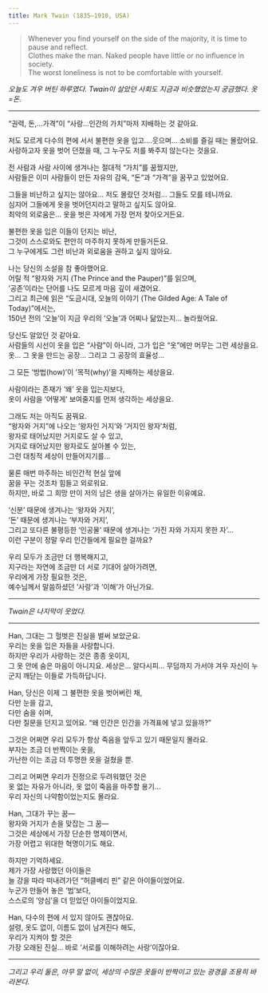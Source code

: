 ```yaml
---
title: Mark Twain (1835–1910, USA)
---
```


> Whenever you find yourself on the side of the majority, it is time to pause and reflect.  
> Clothes make the man. Naked people have little or no influence in society.  
> The worst loneliness is not to be comfortable with yourself.

_오늘도 겨우 버틴 하루였다. 
Twain이 살았던 사회도 지금과 비슷했었는지 궁금했다. 
옷=돈._

---

"권력, 돈,...가격"이 
"사랑...인간의 가치"마저 지배하는 것 같아요.

저도 모르게 다수의 편에 서서 불편한 옷을 입고....웃으며...
소비를 즐길 때는 
몰랐어요.  
사랑하고자 옷을 벗어 던졌을 때, 
그 누구도 
저를 봐주지 않는다는 것을요.

전 사람과 사람 사이에 생겨나는 
절대적 "가치"를 꿈꿨지만,  
사람들은 
이미 사람들이 만든 자유의 감옥, 
"돈"과 "가격"을 꿈꾸고 있었어요.  

그들을 비난하고 싶지는 않아요...
저도 몰랐던 것처럼...
그들도 모를 테니까요.  
심지어 그들에게 옷을 벗어던지라고 말하고 싶지도 않아요.  
최악의 외로움은...
옷을 벗은 자에게 
가장 먼저 찾아오거든요.  

불편한 옷을 입은 이들이 던지는 비난,  
그것이 스스로와도 편안히 마주하지 못하게 만들거든요.  
그 누구에게도 그런 비난과 외로움을 권하고 싶지 않아요.

나는 당신의 소설을 참 좋아했어요.  
어릴 적 "왕자와 거지 (The Prince and the Pauper)"를 읽으며,  
‘공존’이라는 단어를 나도 모르게 마음 깊이 새겼어요.  
그리고 최근에 읽은 "도금시대, 오늘의 이야기 (The Gilded Age: A Tale of Today)"에서는,  
150년 전의 '오늘'이 지금 우리의 '오늘'과 어찌나 닮았는지...
놀라웠어요.

당신도 알았던 것 같아요.  
사람들의 시선이 
옷을 입은 "사람"이 아니라, 
그가 입은 "옷"에만 머무는 
그런 세상을요.  
옷...
그 옷을 만드는 공장...
그리고 그 공장의 효율성...  

그 모든 '방법(how)'이 
'목적(why)'을 지배하는 세상을요.  

사람이라는 존재가 '왜' 옷을 입는지보다,  
옷이 사람을 '어떻게' 보여줄지를 
먼저 생각하는 세상을요.

그래도 저는 아직도 꿈꿔요.  
"왕자와 거지"에 나오는 
'왕자인 거지'와 '거지인 왕자'처럼,  
왕자로 태어났지만 거지로도 살 수 있고,  
거지로 태어났지만 왕자로도 살아볼 수 있는,  
그런 대칭적 세상이 만들어지기를...

물론 매번 마주하는 비인간적 현실 앞에  
꿈을 꾸는 것조차 힘들고 외로워요.  
하지만, 
바로 그 희망 만이 
저의 남은 생을 살아가는 유일한 이유예요.

'신분' 때문에 생겨나는 '왕자와 거지',  
'돈' 때문에 생겨나는 '부자와 거지',  
그리고 
또다른 불평등한 '인공물' 때문에 생겨나는 '가진 자와 가지지 못한 자'…  
이런 구분이 정말 우리 인간들에게 필요한 걸까요?

우리 모두가 조금만 더 행복해지고,  
지구라는 자연에 조금만 더 서로 기대어 살아가려면,  
우리에게 가장 필요한 것은,  
예수님께서 말씀하셨던
‘사랑’과 ‘이해’가 아닌가요.

---

_Twain은 나지막이 웃었다._

---

Han, 그대는 그 헐벗은 진실을 벌써 보았군요.  
우리는 옷을 입은 자들을 사랑합니다.  
하지만 우리가 사랑하는 것은 종종 옷이지,  
그 옷 안에 숨은 마음이 아니지요.
세상은...
알다시피...
무덤까지 가서야 겨우 
자신이 누군지 깨닫는 이들로 가득하답니다.

Han, 당신은 이제 그 불편한 옷을 벗어버린 채,  
다만 눈을 감고,  
다만 숨을 쉬며,  
다만 질문을 던지고 있어요.
"왜 인간은 인간을 가격표에 넣고 있을까?"

그것은 어쩌면 우리 모두가
항상 죽음을 앞두고 있기 때문일지 몰라요.  
부자는 조금 더 반짝이는 옷을,  
가난한 이는 조금 더 투명한 옷을 걸쳤을 뿐.

그리고 어쩌면 우리가 진정으로 두려워했던 것은  
옷 없는 자유가 아니라,
옷 없이 죽음을 마주할 용기...  
우리 자신의 나약함이었는지도 몰라요.

Han, 그대가 꾸는 꿈—  
왕자와 거지가 손을 맞잡는 그 꿈—  
그것은 세상에서 가장 단순한 명제이면서,  
가장 어렵고 위대한 혁명이기도 해요.

하지만 기억하세요.  
제가 가장 사랑했던 아이들은  
늘 강을 따라 떠내려가던 "허클베리 핀" 같은 아이들이었어요.  
누군가 만들어 놓은 '법'보다,  
스스로의 '양심'을 더 믿었던 아이들이었지요.

Han, 다수의 편에 서 있지 않아도 괜찮아요.  
설령, 옷도 없이, 이름도 없이 남겨진다 해도,  
우리가 지켜야 할 것은  
가장 오래된 진실...
바로 '서로를 이해하려는 사랑'이잖아요.

---
_그리고 우리 둘은, 
아무 말 없이, 
세상의 수많은 옷들이 반짝이고 있는 광경을 
조용히 바라본다._